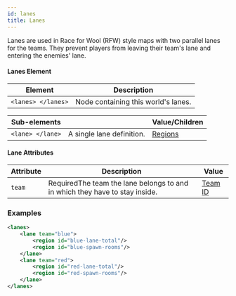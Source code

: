 ```yaml
---
id: lanes
title: Lanes
---
```


Lanes are used in Race for Wool (RFW) style maps with two parallel lanes for the teams. 
They prevent players from leaving their team's lane and entering the enemies' lane.

#### Lanes Element

| Element | Description |
|---|---|
| `<lanes> </lanes>` | Node containing this world's lanes. |

| Sub-elements || Value/Children |
|---|---|---|
| `<lane> </lane>` | A single lane definition. | [Regions](/docs/modules/mechanics/regions) |

#### Lane Attributes

| Attribute | Description | Value |
|---|---|---|
| `team` | <span className="badge badge--danger">Required</span>The team the lane belongs to and in which they have to stay inside. | [Team ID](/docs/modules/format/teams) |

### Examples

```xml
<lanes>
    <lane team="blue">
        <region id="blue-lane-total"/>
        <region id="blue-spawn-rooms"/>
    </lane>
    <lane team="red">
        <region id="red-lane-total"/>
        <region id="red-spawn-rooms"/>
    </lane>
</lanes>
```
